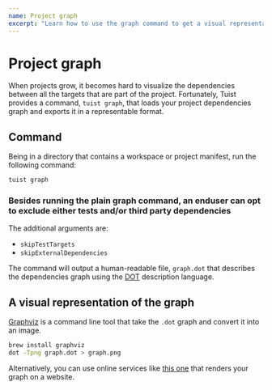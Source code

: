 ```yaml
---
name: Project graph
excerpt: "Learn how to use the graph command to get a visual representation of your project's dependency graph"
---
```


# Project graph

When projects grow, it becomes hard to visualize the dependencies between all the targets that are part of the project. Fortunately, Tuist provides a command, `tuist graph`, that loads your project dependencies graph and exports it in a representable format.

## Command

Being in a directory that contains a workspace or project manifest, run the following command:

```bash
tuist graph
```

### Besides running the plain graph command, an enduser can opt to exclude either tests and/or third party dependencies

The additional arguments are:
- `skipTestTargets`
- `skipExternalDependencies`

The command will output a human-readable file, `graph.dot` that describes the dependencies graph using the [DOT](<https://en.wikipedia.org/wiki/DOT_(graph_description_language)>) description language.

## A visual representation of the graph

[Graphviz](https://formulae.brew.sh/formula/graphviz) is a command line tool that take the `.dot` graph and convert it into an image.

```bash
brew install graphviz
dot -Tpng graph.dot > graph.png
```

Alternatively, you can use online services like [this one](https://dreampuf.github.io/GraphvizOnline) that renders your graph on a website.
